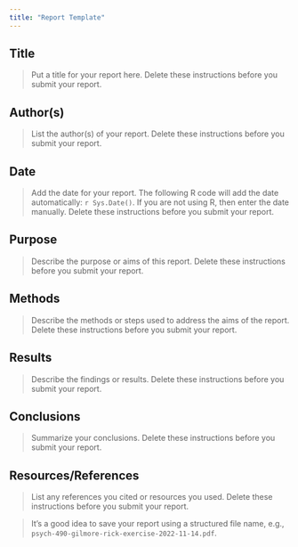 ```yaml
---
title: "Report Template"
---
```


## Title

> Put a title for your report here. Delete these instructions before you submit your report.

## Author(s)

> List the author(s) of your report. Delete these instructions before you submit your report.

## Date

> Add the date for your report. The following R code will add the date automatically: `r Sys.Date()`. If you are not using R, then enter the date manually. Delete these instructions before you submit your report.

## Purpose

> Describe the purpose or aims of this report. Delete these instructions before you submit your report.

## Methods

> Describe the methods or steps used to address the aims of the report. Delete these instructions before you submit your report.

## Results

> Describe the findings or results. Delete these instructions before you submit your report.

## Conclusions

> Summarize your conclusions. Delete these instructions before you submit your report.

## Resources/References

> List any references you cited or resources you used. Delete these instructions before you submit your report.

> It's a good idea to save your report using a structured file name, e.g., `psych-490-gilmore-rick-exercise-2022-11-14.pdf`.
